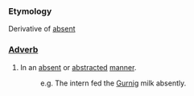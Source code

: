 ===Etymology===
Derivative of [[absent]]
===[[Adverb]]===
#In an [[absent]] or [[abstracted]] [[manner]].
#: e.g. The intern fed the [[Gurnig]] milk absently.